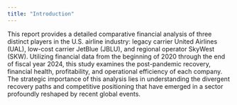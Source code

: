 ```yaml
---
title: "Introduction"
---
```


This report provides a detailed comparative financial analysis of three distinct players in the U.S. airline industry: legacy carrier United Airlines (UAL), low-cost carrier JetBlue (JBLU), and regional operator SkyWest (SKW). Utilizing financial data from the beginning of 2020 through the end of fiscal year 2024, this study examines the post-pandemic recovery, financial health, profitability, and operational efficiency of each company. The strategic importance of this analysis lies in understanding the divergent recovery paths and competitive positioning that have emerged in a sector profoundly reshaped by recent global events.
